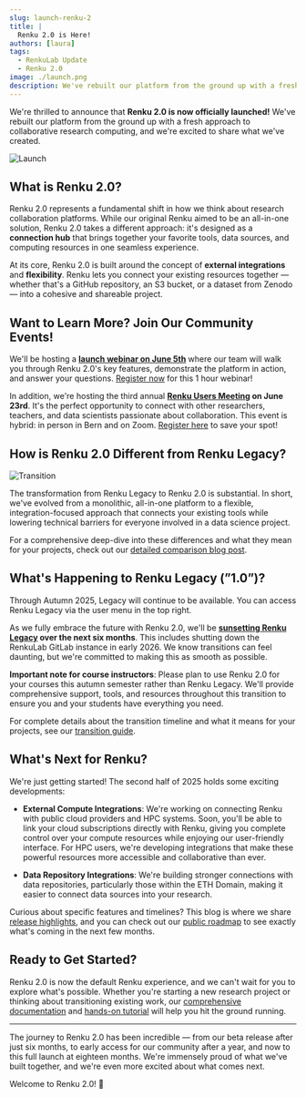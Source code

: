 ```yaml
---
slug: launch-renku-2
title: |
  Renku 2.0 is Here!
authors: [laura]
tags:
  - RenkuLab Update
  - Renku 2.0
image: ./launch.png
description: We've rebuilt our platform from the ground up with a fresh approach to collaborative research computing.
---
```


We're thrilled to announce that **Renku 2.0 is now officially launched!** We've rebuilt our platform
from the ground up with a fresh approach to collaborative research computing, and we're excited to
share what we've created.

![Launch](launch.png)

<!-- truncate -->

## What is Renku 2.0?

Renku 2.0 represents a fundamental shift in how we think about research collaboration platforms.
While our original Renku aimed to be an all-in-one solution, Renku 2.0 takes a different approach:
it's designed as a **connection hub** that brings together your favorite tools, data sources, and
computing resources in one seamless experience.

At its core, Renku 2.0 is built around the concept of **external integrations** and **flexibility**.
Renku lets you connect your existing resources together —whether that's a GitHub repository, an S3
bucket, or a dataset from Zenodo— into a cohesive and shareable project.

## Want to Learn More? Join Our Community Events!

We'll be hosting a **[launch webinar on June 5th](../renku-2-launch/)** where
our team will walk you through Renku 2.0's key features, demonstrate the platform in action, and
answer your questions. [Register now](../renku-2-launch/) for this 1 hour
webinar!

In addition, we're hosting the third annual **[Renku Users
Meeting](../users-meeting-2025/) on June 23rd**. It's the perfect opportunity
to connect with other researchers, teachers, and data scientists passionate about collaboration.
This event is hybrid: in person in Bern and on Zoom. [Register
here](../users-meeting-2025/) to save your spot!

## How is Renku 2.0 Different from Renku Legacy?

![Transition](transition.png)

The transformation from Renku Legacy to Renku 2.0 is substantial. In short, we've evolved from a
monolithic, all-in-one platform to a flexible, integration-focused approach that connects your
existing tools while lowering technical barriers for everyone involved in a data science project.

For a comprehensive deep-dive into these differences and what they mean for your projects, check out
our [detailed comparison blog post](../deep-dive-2-0/).

## What's Happening to Renku Legacy (”1.0”)?

Through Autumn 2025, Legacy will continue to be available. You can access Renku Legacy via the user
menu in the top right.

As we fully embrace the future with Renku 2.0, we'll be **[sunsetting Renku
Legacy](../sunsetting-legacy) over the next six months**. This includes shutting down the RenkuLab
GitLab instance in early 2026. We know transitions can feel daunting, but we're committed to making
this as smooth as possible.

**Important note for course instructors**: Please plan to use Renku 2.0 for your courses this autumn
semester rather than Renku Legacy. We'll provide comprehensive support, tools, and resources
throughout this transition to ensure you and your students have everything you need.

For complete details about the transition timeline and what it means for your projects, see our
[transition guide](../sunsetting-legacy).

## What's Next for Renku?

We're just getting started! The second half of 2025 holds some exciting developments:

- **External Compute Integrations**: We're working on connecting Renku with public cloud providers and
  HPC systems. Soon, you'll be able to link your cloud subscriptions directly with Renku, giving you
  complete control over your compute resources while enjoying our user-friendly interface. For HPC
  users, we're developing integrations that make these powerful resources more accessible and
  collaborative than ever.

- **Data Repository Integrations**: We're building stronger connections with data repositories,
  particularly those within the ETH Domain, making it easier to connect data sources into your
  research.

Curious about specific features and timelines? This blog is where we share [release
highlights](../release-2025-05), and you can check out our [public
roadmap](https://renku.notion.site/Roadmap-b1342b798b0141399dc39cb12afc60c9) to see exactly what's
coming in the next few months.

## Ready to Get Started?

Renku 2.0 is now the default Renku experience, and we can't wait for you to explore what's possible.
Whether you're starting a new research project or thinking about transitioning existing work,
our [comprehensive documentation](https://renku.notion.site/Documentation-db396cfc9a664cd2b161e4c6068a5ec9) and [hands-on
tutorial](https://renku.notion.site/Renku-2-0-Tutorials-1460df2efafc80c2b27acd221aa34a24?p=1a50df2efafc800f8554e30fd7458fa6&pm=s) will help you hit the ground running.

---

The journey to Renku 2.0 has been incredible — from our beta release after just six months, to early
access for our community after a year, and now to this full launch at eighteen months. We're
immensely proud of what we've built together, and we're even more excited about what comes next.

Welcome to Renku 2.0! 🎉
